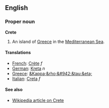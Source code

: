 ==English==
===Proper noun===
'''Crete'''

#An island of [[Greece]] in the [[Mediterranean Sea]].

====Translations====
*[[French]]: [[Crète]] ''f''
*[[German]]: [[Kreta]] ''n''
*[[Greece]]: [[&Kappa;&rho;&#942;&tau;&eta;]]
*[[Italian]]: [[Creta]] ''f''

====See also====
*[[en:Crete|Wikipedia article on Crete]]